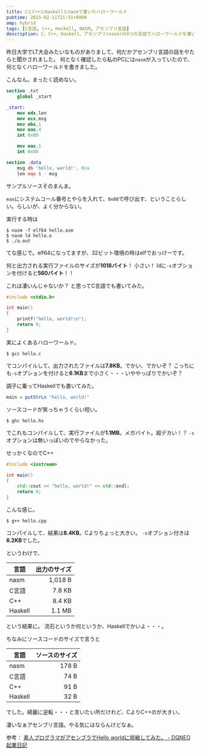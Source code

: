 ```yaml
---
title: CとC++とHaskellとnasmで書いたハローワールド
pubtime: 2015-02-11T21:51+0900
amp: hybrid
tags: [C言語, C++, Haskell, NASM, アセンブリ言語]
description: C、C++、Haskell、アセンブリ(nasm)の4つの言語でハローワールドを書いてみて、それぞれのコンパイル後のサイズを比べてみました。
---
```


昨日大学でLT大会みたいなものがありまして、何だかアセンブリ言語の話をやたらと聞かされました。
何となく確認したら私のPCには`nasm`が入っていたので、何となくハローワールドを書きました。

こんなん。まったく読めない。
``` nasm
section .txt
    global _start

_start:
    mov edx,len
    mov ecx,msg
    mov ebx,1
    mov eax,4
    int 0x80

    mov eax,1
    int 0x80

section .data
    msg db 'hello, world!', 0xa
    len equ $ - msg
```
サンプルソースそのまんま。

`eax`にシステムコール番号とやらを入れて、`0x80`で呼び出す、ということらしい。らしいが、よく分からない。

実行する時は
``` shell
$ nasm -f elf64 hello.asm
$ nasm ld hello.o
$ ./a.out
```
てな感じで。elf64になってますが、32ビット環境の時はelfでおっけーです。

何と出力される実行ファイルのサイズが**1018バイト**！ 小さい！
ldに`-s`オプションを付けると**560バイト**！！

これは凄いんじゃないか？ と思ってC言語でも書いてみた。
``` c
#include <stdio.h>

int main()
{
    printf("hello, world!\n");
    return 0;
}
```
実によくあるハローワールド。

``` shell
$ gcc hello.c
```
でコンパイルして、出力されたファイルは**7.8KB**。でかい、でかいぞ？
こっちにも`-s`オプションを付けると**6.1KB**まで小さく・・・いややっぱりでかいぞ？

調子に乗ってHaskellでも書いてみた。
``` haskell
main = putStrLn "hello, world!"
```
ソースコードが笑っちゃうくらい短い。

``` shell
$ ghc hello.hs
```
でこれもコンパイルして、実行ファイルが**1.1MB**。メガバイト。超デカい！？
`-s`オプションは無いっぽいのでやらなかった。

せっかくなのでC++
``` c++
#include <iostream>

int main()
{
    std::cout << "hello, world!" << std::endl;
    return 0;
}
```
こんな感じ。
``` shell
$ g++ hello.cpp
```
コンパイルして、結果は**8.4KB**。Cよりちょっと大きい。
`-s`オプション付きは**6.2KB**でした。

というわけで、

|言語   |出力のサイズ |
|-------|------------:|
|nasm   |      1,018 B|
|C言語  |       7.8 KB|
|C++    |       8.4 KB|
|Haskell|       1.1 MB|

という結果に。
流石というか何というか、Haskellでかいよ・・・。

ちなみにソースコードのサイズで言うと

|言語   |ソースのサイズ |
|-------|--------------:|
|nasm   |          178 B|
|C言語  |           74 B|
|C++    |           91 B|
|Haskell|           32 B|

でした。綺麗に逆転・・・と言いたい所だけれど、CよりC++のが大きい。

凄いなぁアセンブリ言語。やる気にはならんけどなぁ。

参考： [素人プログラマがアセンブラでHello worldに挑戦してみた。 - DQNEO起業日記](http://dqn.sakusakutto.jp/2011/05/hello-world.html)
